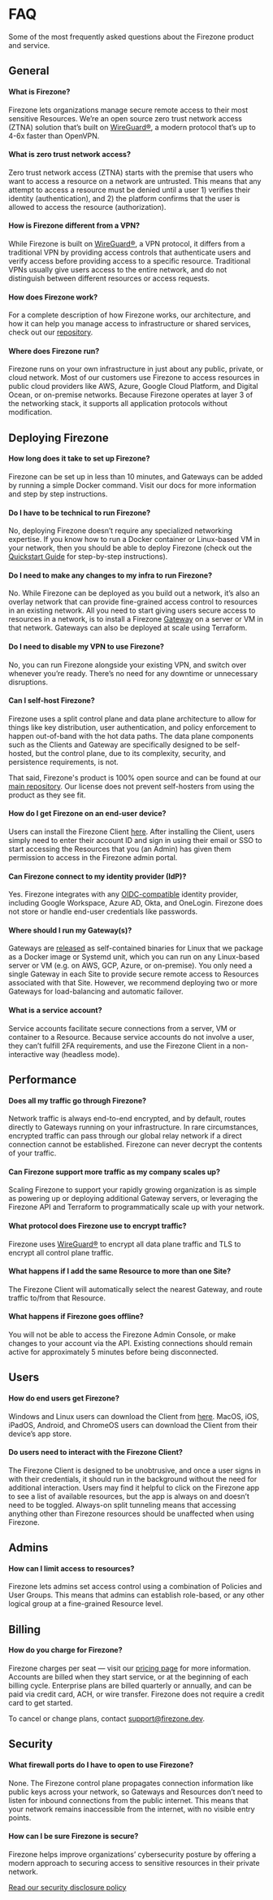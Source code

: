 
# FAQ

Some of the most frequently asked questions about the Firezone product and
service.

## General

#### What is Firezone?

Firezone lets organizations manage secure remote access to their most sensitive
Resources. We’re an open source zero trust network access (ZTNA) solution that’s
built on [WireGuard®](https://wireguard.com), a modern protocol that’s up to
4-6x faster than OpenVPN.

#### What is zero trust network access?

Zero trust network access (ZTNA) starts with the premise that users who want to
access a resource on a network are untrusted. This means that any attempt to
access a resource must be denied until a user 1) verifies their identity
(authentication), and 2) the platform confirms that the user is allowed to
access the resource (authorization).

#### How is Firezone different from a VPN?

While Firezone is built on [WireGuard®](https://wireguard.com), a VPN protocol,
it differs from a traditional VPN by providing access controls that authenticate
users and verify access before providing access to a specific resource.
Traditional VPNs usually give users access to the entire network, and do not
distinguish between different resources or access requests.

#### How does Firezone work?

For a complete description of how Firezone works, our architecture, and how it
can help you manage access to infrastructure or shared services, check out our
[repository](https://github.com/firezone/firezone).

#### Where does Firezone run?

Firezone runs on your own infrastructure in just about any public, private, or
cloud network. Most of our customers use Firezone to access resources in public
cloud providers like AWS, Azure, Google Cloud Platform, and Digital Ocean, or
on-premise networks. Because Firezone operates at layer 3 of the networking
stack, it supports all application protocols without modification.

## Deploying Firezone

#### How long does it take to set up Firezone?

Firezone can be set up in less than 10 minutes, and Gateways can be added by
running a simple Docker command. Visit our docs for more information and step by
step instructions.

#### Do I have to be technical to run Firezone?

No, deploying Firezone doesn’t require any specialized networking expertise. If
you know how to run a Docker container or Linux-based VM in your network, then
you should be able to deploy Firezone (check out the
[Quickstart Guide](/kb/quickstart) for step-by-step instructions).

#### Do I need to make any changes to my infra to run Firezone?

No. While Firezone can be deployed as you build out a network, it’s also an
overlay network that can provide fine-grained access control to resources in an
existing network. All you need to start giving users secure access to resources
in a network, is to install a Firezone [Gateway](/kb/deploy/gateways) on a
server or VM in that network. Gateways can also be deployed at scale using
Terraform.

#### Do I need to disable my VPN to use Firezone?

No, you can run Firezone alongside your existing VPN, and switch over whenever
you’re ready. There’s no need for any downtime or unnecessary disruptions.

#### Can I self-host Firezone?

Firezone uses a split control plane and data plane architecture to allow for
things like key distribution, user authentication, and policy enforcement to
happen out-of-band with the hot data paths. The data plane components such as
the Clients and Gateway are specifically designed to be self-hosted, but the
control plane, due to its complexity, security, and persistence requirements, is
not.

That said, Firezone's product is 100% open source and can be found at our
[main repository](https://github.com/firezone/firezone). Our license does not
prevent self-hosters from using the product as they see fit.

#### How do I get Firezone on an end-user device?

Users can install the Firezone Client [here](/kb/user-guides). After installing
the Client, users simply need to enter their account ID and sign in using their
email or SSO to start accessing the Resources that you (an Admin) has given them
permission to access in the Firezone admin portal.

#### Can Firezone connect to my identity provider (IdP)?

Yes. Firezone integrates with any [OIDC-compatible](/kb/authenticate/oidc)
identity provider, including Google Workspace, Azure AD, Okta, and OneLogin.
Firezone does not store or handle end-user credentials like passwords.

#### Where should I run my Gateway(s)?

Gateways are [released](https://github.com/firezonze/firezone/releases) as
self-contained binaries for Linux that we package as a Docker image or Systemd
unit, which you can run on any Linux-based server or VM (e.g. on AWS, GCP,
Azure, or on-premise). You only need a single Gateway in each Site to provide
secure remote access to Resources associated with that Site. However, we
recommend deploying two or more Gateways for load-balancing and automatic
failover.

#### What is a service account?

Service accounts facilitate secure connections from a server, VM or container to
a Resource. Because service accounts do not involve a user, they can’t fulfill
2FA requirements, and use the Firezone Client in a non-interactive way (headless
mode).

## Performance

#### Does all my traffic go through Firezone?

Network traffic is always end-to-end encrypted, and by default, routes directly
to Gateways running on your infrastructure. In rare circumstances, encrypted
traffic can pass through our global relay network if a direct connection cannot
be established. Firezone can never decrypt the contents of your traffic.

#### Can Firezone support more traffic as my company scales up?

Scaling Firezone to support your rapidly growing organization is as simple as
powering up or deploying additional Gateway servers, or leveraging the Firezone
API and Terraform to programmatically scale up with your network.

#### What protocol does Firezone use to encrypt traffic?

Firezone uses [WireGuard®](https://wireguard.com) to encrypt all data plane
traffic and TLS to encrypt all control plane traffic.

#### What happens if I add the same Resource to more than one Site?

The Firezone Client will automatically select the nearest Gateway, and route
traffic to/from that Resource.

#### What happens if Firezone goes offline?

You will not be able to access the Firezone Admin Console, or make changes to
your account via the API. Existing connections should remain active for
approximately 5 minutes before being disconnected.

## Users

#### How do end users get Firezone?

Windows and Linux users can download the Client from
[here](https://github.com/firezone/firezone/releases). MacOS, iOS, iPadOS,
Android, and ChromeOS users can download the Client from their device’s app
store.

#### Do users need to interact with the Firezone Client?

The Firezone Client is designed to be unobtrusive, and once a user signs in with
their credentials, it should run in the background without the need for
additional interaction. Users may find it helpful to click on the Firezone app
to see a list of available resources, but the app is always on and doesn’t need
to be toggled. Always-on split tunneling means that accessing anything other
than Firezone resources should be unaffected when using Firezone.

## Admins

#### How can I limit access to resources?

Firezone lets admins set access control using a combination of Policies and User
Groups. This means that admins can establish role-based, or any other logical
group at a fine-grained Resource level.

## Billing

#### How do you charge for Firezone?

Firezone charges per seat — visit our [pricing page](/pricing) for more
information. Accounts are billed when they start service, or at the beginning of
each billing cycle. Enterprise plans are billed quarterly or annually, and can
be paid via credit card, ACH, or wire transfer. Firezone does not require a
credit card to get started.

To cancel or change plans, contact support@firezone.dev.

## Security

#### What firewall ports do I have to open to use Firezone?

None. The Firezone control plane propagates connection information like public
keys across your network, so Gateways and Resources don’t need to listen for
inbound connections from the public internet. This means that your network
remains inaccessible from the internet, with no visible entry points.

#### How can I be sure Firezone is secure?

Firezone helps improve organizations’ cybersecurity posture by offering a modern
approach to securing access to sensitive resources in their private network.

[Read our security disclosure policy](https://github.com/firezone/firezone/blob/main/docs/SECURITY.md)

<SupportOptions />

